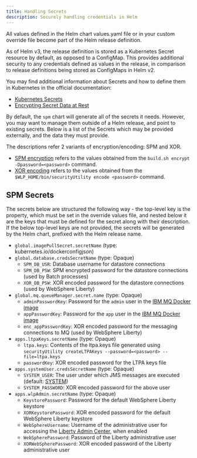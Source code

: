 ```yaml
---
title: Handling Secrets
description: Securely handling credentials in Helm
---
```


All values defined in the Helm chart values.yaml file or in your custom override file become part of the Helm release definition.

As of Helm v3, the release definition is stored as a Kubernetes Secret resource by default, as opposed to a ConfigMap.
This provides additional security to any credentials defined as values in the release, in comparison to release definitions being stored as ConfigMaps in Helm v2.

<InlineNotification>

You may find additional information about Secrets and how to define them in Kubernetes in the official documentation:

* [Kubernetes Secrets](https://kubernetes.io/docs/concepts/configuration/secret/)
* [Encrypting Secret Data at Rest](https://kubernetes.io/docs/tasks/administer-cluster/encrypt-data/)

</InlineNotification>

By default, the `spm` chart will generate all of the secrets it needs. However, you may want to manage them outside of a Helm release, and point to existing secrets.
Below is a list of the Secrets which may be provided externally, and the data they must provide.

The descriptions refer 2 variants of encryption/encoding: SPM and XOR.

* [SPM encryption](https://ibm.biz/EncryptingSPMPasswords) refers to the values obtained from the `build.sh encrypt -Dpassword=<password>` command.
* [XOR encoding](https://www.ibm.com/support/knowledgecenter/SSEQTP_liberty/com.ibm.websphere.wlp.doc/ae/rwlp_command_securityutil.html) refers to the values obtained from the `$WLP_HOME/bin/securityUtility encode <password>` command.

## SPM Secrets

The secrets below are structured the following way - the top-level key is the property, which must be set in the override values file, and nested below it are the keys that must be defined for the secret along with their description.
If the below top-level keys are not provided, the secrets will be generated by the Helm chart, prefixed with the Helm release name.

* `global.imagePullSecret.secretName` (type: kubernetes.io/dockerconfigjson)
* `global.database.credsSecretName` (type: Opaque)
  * `SPM_DB_USR`: Database username for datastore connections
  * `SPM_DB_PSW`: SPM encrypted password for the datastore connections (used by Batch processes)
  * `XOR_DB_PSW`: XOR encoded password for the datastore connections (used by WebSphere Liberty)
* `global.mq.queueManager.secret.name` (type: Opaque)
  * `adminPasswordKey`: Password for the `admin` user in the [IBM MQ Docker image](https://hub.docker.com/r/ibmcom/mq)
  * `appPasswordKey`: Password for the `app` user in the [IBM MQ Docker image](https://hub.docker.com/r/ibmcom/mq)
  * `enc_appPasswordKey`: XOR encoded password for the messaging connections to MQ (used by WebSphere Liberty)
* `apps.ltpaKeys.secretName` (type: Opaque)
  * `ltpa.keys`: Contents of the ltpa.keys file generated using `securityUtility createLTPAKeys --password=<password> --file=ltpa.keys`
  * `passwordKey`: XOR encoded password for the LTPA keys file
* `apps.systemUser.credsSecretName` (type: Opaque)
  * `SYSTEM_USER`: The user under which JMS messages are executed (default: [SYSTEM](https://www.ibm.com/support/knowledgecenter/SS8S5A_7.0.4/com.ibm.curam.content.doc/Security/c_SECHAND_Securitynonuserprocesses1JmsMessaging1.html))
  * `SYSTEM_PASSWORD`: XOR encoded password for the above user
* `apps.wlpAdmin.secretName` (type: Opaque)
  * `KeystorePassword`: Password for the default WebSphere Liberty keystore
  * `XORKeystorePassword`: XOR encoded password for the default WebSphere Liberty keystore
  * `WebSphereUsername`: Username of the administrative user for accessing the [Liberty Admin Center](https://www.ibm.com/support/knowledgecenter/SSEQTP_liberty/com.ibm.websphere.wlp.doc/ae/twlp_ui.html), when enabled
  * `WebSpherePassword`: Password of the Liberty administrative user
  * `XORWebSpherePassword`: XOR encoded password of the Liberty administrative user
